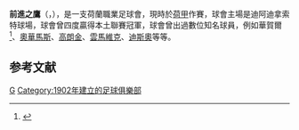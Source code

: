 {{noteTA|G1=uefa|G2=荷蘭足球聯賽|G3=football
|1=zh-hans:前进之鹰;zh-hk:伊高斯;zh-tw:前進之鷹;
}}
{{Infobox football club
| clubname   = 前进之鹰<br /> ''Go Ahead Eagles''
| image      = 
| fullname   = 前进之鹰<br>''Go Ahead Eagles''
| nickname   = ''The pride of the IJssel''<br />''Kowet''
| founded    = {{Start date and age|1902|12|2|df=y}}
| city       = [[代芬特爾|代芬特爾]]
| ground     = {{Tsl|en|De Adelaarshorst}}
| capacity   = 10,000
| chairman   = Edwin Lugt
| manager    = {{le|Kees van Wonderen}}
| league     = [[荷蘭甲組足球聯賽|荷蘭甲組足球聯賽]]
| season     = 2021–22
| position   = 荷甲，第 13 位
| pattern_la1 = _eagles1314h | pattern_b1  = _eagles1314h | pattern_ra1 = _eagles1314h | pattern_sh1 = _yellow stripes | pattern_s1  = _cam1012h | leftarm1 = FF0000 | body1 = FFFF00 | rightarm1 = FF0000 | shorts1 = FF0000 | socks1 = FFFF00
| pattern_la2 = _gae0809 | pattern_b2 = _nike_white_trim | pattern_ra2 = _gae0809 | pattern_sh2 = _gae0809 | pattern_s2 = | leftarm2 = 191970 | body2 = 191970 | rightarm2 = 191970 | shorts2 = 191970 | socks2 = 191970
}}

'''前進之鷹'''（{{lang-nl|Go Ahead Eagles}}，{{IPA-nl|ˈɡoː əˈɦɛt ˈiɡəls}}），是一支荷蘭職業足球會，現時於[[荷甲|荷甲]]作賽，球會主場是迪阿迪拿索特球場，球會曾四度贏得本土聯賽冠軍，球會曾出過數位知名球員，例如華賀爾<ref>{{Cite web |url=http://www.neilbrown.newcastlefans.com/player7/bartverheul.html |title=存档副本 |accessdate=2015-04-13 |archive-date=2018-10-05 |archive-url=https://web.archive.org/web/20181005191427/http://www.neilbrown.newcastlefans.com/player7/bartverheul.html |dead-url=no }}</ref>、[[奧華馬斯|奧華馬斯]]、[[高朗金|高朗金]]、[[雲馬維克|雲馬維克]]、[[迪斯奧|迪斯奧]]等等。

== 参考文献 ==
{{reflist}}

{{荷蘭足球甲組聯賽}}

[[Category:荷蘭足球俱樂部|G]]
[[Category:1902年建立的足球俱樂部|Category:1902年建立的足球俱樂部]]